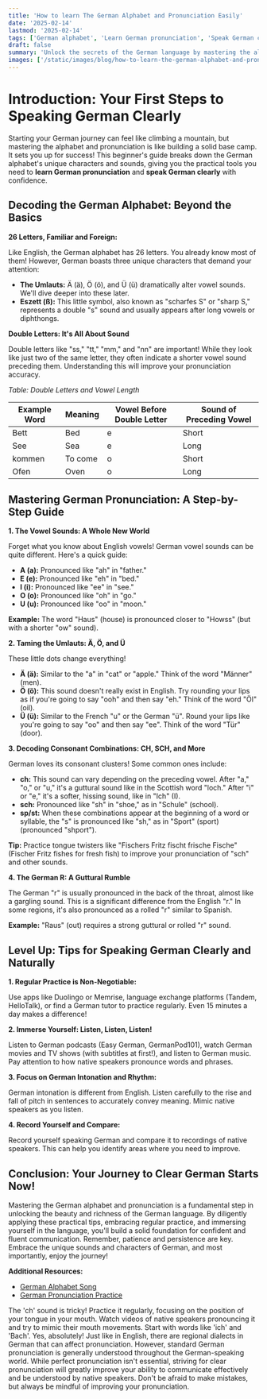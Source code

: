 ```yaml
---
title: 'How to learn The German Alphabet and Pronunciation Easily'
date: '2025-02-14'
lastmod: '2025-02-14'
tags: ['German alphabet', 'Learn German pronunciation', 'Speak German clearly', 'How to pronounce in German', 'German beginner guide']
draft: false
summary: 'Unlock the secrets of the German language by mastering the alphabet and pronunciation techniques. This comprehensive guide offers step-by-step tips, examples, and practical advice to help you **speak German clearly** like a native.'
images: ['/static/images/blog/how-to-learn-the-german-alphabet-and-pronunciation-easily-1.png']
---
```


# Introduction: Your First Steps to Speaking German Clearly

Starting your German journey can feel like climbing a mountain, but mastering the alphabet and pronunciation is like building a solid base camp. It sets you up for success! This beginner's guide breaks down the German alphabet's unique characters and sounds, giving you the practical tools you need to **learn German pronunciation** and **speak German clearly** with confidence.

## Decoding the German Alphabet: Beyond the Basics

**26 Letters, Familiar and Foreign:**

Like English, the German alphabet has 26 letters. You already know most of them! However, German boasts three unique characters that demand your attention:

- **The Umlauts:** Ä (ä), Ö (ö), and Ü (ü) dramatically alter vowel sounds. We'll dive deeper into these later.
- **Eszett (ß):** This little symbol, also known as "scharfes S" or "sharp S," represents a double "s" sound and usually appears after long vowels or diphthongs.

**Double Letters: It's All About Sound**

Double letters like "ss," "tt," "mm," and "nn" are important! While they look like just two of the same letter, they often indicate a shorter vowel sound preceding them. Understanding this will improve your pronunciation accuracy.

_Table: Double Letters and Vowel Length_

| Example Word | Meaning | Vowel Before Double Letter | Sound of Preceding Vowel |
| ------------ | ------- | -------------------------- | ------------------------ |
| Bett         | Bed     | e                          | Short                    |
| See          | Sea     | e                          | Long                     |
| kommen       | To come | o                          | Short                    |
| Ofen         | Oven    | o                          | Long                     |

## Mastering German Pronunciation: A Step-by-Step Guide

**1. The Vowel Sounds: A Whole New World**

Forget what you know about English vowels! German vowel sounds can be quite different. Here's a quick guide:

- **A (a):** Pronounced like "ah" in "father."
- **E (e):** Pronounced like "eh" in "bed."
- **I (i):** Pronounced like "ee" in "see."
- **O (o):** Pronounced like "oh" in "go."
- **U (u):** Pronounced like "oo" in "moon."

**Example:** The word "Haus" (house) is pronounced closer to "Howss" (but with a shorter "ow" sound).

**2. Taming the Umlauts: Ä, Ö, and Ü**

These little dots change everything!

- **Ä (ä):** Similar to the "a" in "cat" or "apple." Think of the word "Männer" (men).
- **Ö (ö):** This sound doesn't really exist in English. Try rounding your lips as if you're going to say "ooh" and then say "eh." Think of the word "Öl" (oil).
- **Ü (ü):** Similar to the French "u" or the German "ü". Round your lips like you're going to say "oo" and then say "ee". Think of the word "Tür" (door).

**3. Decoding Consonant Combinations: CH, SCH, and More**

German loves its consonant clusters! Some common ones include:

- **ch:** This sound can vary depending on the preceding vowel. After "a," "o," or "u," it's a guttural sound like in the Scottish word "loch." After "i" or "e," it's a softer, hissing sound, like in "Ich" (I).
- **sch:** Pronounced like "sh" in "shoe," as in "Schule" (school).
- **sp/st:** When these combinations appear at the beginning of a word or syllable, the "s" is pronounced like "sh," as in "Sport" (sport) (pronounced "shport").

**Tip:** Practice tongue twisters like "Fischers Fritz fischt frische Fische" (Fischer Fritz fishes for fresh fish) to improve your pronunciation of "sch" and other sounds.

**4. The German R: A Guttural Rumble**

The German "r" is usually pronounced in the back of the throat, almost like a gargling sound. This is a significant difference from the English "r." In some regions, it's also pronounced as a rolled "r" similar to Spanish.

**Example:** "Raus" (out) requires a strong guttural or rolled "r" sound.

## Level Up: Tips for Speaking German Clearly and Naturally

**1. Regular Practice is Non-Negotiable:**

Use apps like Duolingo or Memrise, language exchange platforms (Tandem, HelloTalk), or find a German tutor to practice regularly. Even 15 minutes a day makes a difference!

**2. Immerse Yourself: Listen, Listen, Listen!**

Listen to German podcasts (Easy German, GermanPod101), watch German movies and TV shows (with subtitles at first!), and listen to German music. Pay attention to how native speakers pronounce words and phrases.

**3. Focus on German Intonation and Rhythm:**

German intonation is different from English. Listen carefully to the rise and fall of pitch in sentences to accurately convey meaning. Mimic native speakers as you listen.

**4. Record Yourself and Compare:**

Record yourself speaking German and compare it to recordings of native speakers. This can help you identify areas where you need to improve.

## Conclusion: Your Journey to Clear German Starts Now!

Mastering the German alphabet and pronunciation is a fundamental step in unlocking the beauty and richness of the German language. By diligently applying these practical tips, embracing regular practice, and immersing yourself in the language, you'll build a solid foundation for confident and fluent communication. Remember, patience and persistence are key. Embrace the unique sounds and characters of German, and most importantly, enjoy the journey!

**Additional Resources:**

- [German Alphabet Song](https://www.youtube.com/watch?v=zxQXEyMMC0E&ab_channel=EasyOnlineGerman)
- [German Pronunciation Practice](https://www.goethe.de/en/spr/ueb/ast.html)

<FAQ question="What if I struggle with the 'ch' sound?">
  The 'ch' sound is tricky! Practice it regularly, focusing on the position of your tongue in your mouth. Watch videos of native speakers pronouncing it and try to mimic their mouth movements. Start with words like 'ich' and 'Bach'.
</FAQ>

<FAQ question="Are there regional variations in German pronunciation?">
  Yes, absolutely! Just like in English, there are regional dialects in German that can affect pronunciation. However, standard German pronunciation is generally understood throughout the German-speaking world.
</FAQ>

<FAQ question="How important is it to pronounce German perfectly?">
  While perfect pronunciation isn't essential, striving for clear pronunciation will greatly improve your ability to communicate effectively and be understood by native speakers. Don't be afraid to make mistakes, but always be mindful of
  improving your pronunciation.
</FAQ>
